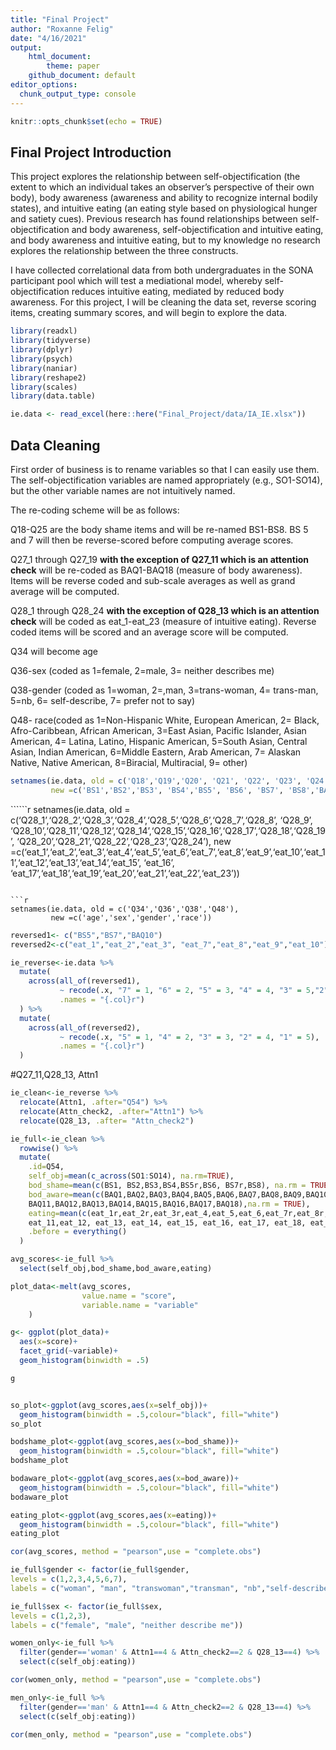 ```yaml
---
title: "Final Project"
author: "Roxanne Felig"
date: "4/16/2021"
output:
    html_document:
        theme: paper
    github_document: default
editor_options: 
  chunk_output_type: console
---
```


```r
knitr::opts_chunk$set(echo = TRUE)
```

## Final Project Introduction
This project explores the relationship between self-objectification (the extent to which an individual takes an observer's perspective of their own body), body awareness (awareness and ability to recognize internal bodily states), and intuitive eating (an eating style based on physiological hunger and satiety cues). Previous research has found relationships between self-objectification and body awareness, self-objectification and intuitive eating, and body awareness and intuitive eating, but to my knowledge no research explores the relationship between the three constructs. 

I have collected correlational data from both undergraduates in the SONA participant pool which will test a mediational model, whereby self-objectification reduces intuitive eating, mediated by reduced body awareness. For this project, I will be cleaning the data set, reverse scoring items, creating summary scores, and will begin to explore the data.


```r
library(readxl)
library(tidyverse)
library(dplyr)
library(psych)
library(naniar)
library(reshape2)
library(scales)
library(data.table)
```

``` r
ie.data <- read_excel(here::here("Final_Project/data/IA_IE.xlsx"))
```

## Data Cleaning

First order of business is to rename variables so that I can easily use them. The self-objectification variables are named appropriately (e.g., SO1-SO14), but the other variable names are not intuitively named. 

The re-coding scheme will be as follows:

Q18-Q25 are the body shame items and will be re-named BS1-BS8. BS 5 and 7 will then be reverse-scored before computing average scores. 

Q27_1 through Q27_19 **with the exception of Q27_11 which is an attention check** will be re-coded as BAQ1-BAQ18 (measure of body awareness). Items will be reverse coded and sub-scale averages as well as grand average will be computed. 

Q28_1 through Q28_24 **with the exception of Q28_13 which is an attention check** will be coded as eat_1-eat_23 (measure of intuitive eating). Reverse coded items will be scored and an average score will be computed. 

Q34 will become age

Q36-sex (coded as 1=female, 2=male, 3= neither describes me)

Q38-gender (coded as 1=woman, 2=,man, 3=trans-woman, 4= trans-man, 5=nb, 6= self-describe, 7= prefer not to say)

Q48- race(coded as 1=Non-Hispanic White, European American, 2= Black, Afro-Caribbean, African American, 3=East Asian, Pacific Islander, Asian American, 4= Latina, Latino, Hispanic American, 5=South Asian, Central Asian, Indian American, 6=Middle Eastern, Arab American, 7= Alaskan Native, Native American, 8=Biracial, Multiracial, 9= other)

```r
setnames(ie.data, old = c('Q18','Q19','Q20', 'Q21', 'Q22', 'Q23', 'Q24', 'Q25', 'Q27_1','Q27_2','Q27_3', 'Q27_4', 'Q27_5', 'Q27_6','Q27_7', 'Q27_8', 'Q27_9', 'Q27_10', 'Q27_11', 'Q27_12','Q27_13', 'Q27_14', 'Q27_15', 'Q27_16', 'Q27_17', 'Q27_18', 'Q27_19'), 
         new =c('BS1','BS2','BS3', 'BS4','BS5', 'BS6', 'BS7', 'BS8','BAQ1','BAQ2','BAQ3', 'BAQ4','BAQ5', 'BAQ6', 'BAQ7', 'BAQ8', 'BAQ9','BAQ10', 'Attn_check2', 'BAQ11', 'BAQ12', 'BAQ13', 'BAQ14', 'BAQ15','BAQ16', 'BAQ17', 'BAQ18'))
```

``````r
setnames(ie.data, old = c('Q28_1','Q28_2','Q28_3','Q28_4','Q28_5','Q28_6','Q28_7','Q28_8',
'Q28_9', 'Q28_10','Q28_11','Q28_12','Q28_14','Q28_15','Q28_16','Q28_17','Q28_18','Q28_19',
'Q28_20','Q28_21','Q28_22','Q28_23','Q28_24'), 
         new =c('eat_1','eat_2','eat_3','eat_4','eat_5','eat_6','eat_7','eat_8','eat_9','eat_10','eat_11','eat_12','eat_13','eat_14','eat_15', 'eat_16', 'eat_17','eat_18','eat_19','eat_20','eat_21','eat_22','eat_23'))

```

```r
setnames(ie.data, old = c('Q34','Q36','Q38','Q48'),
         new =c('age','sex','gender','race'))

```


```r
reversed1<- c("BS5","BS7","BAQ10")
reversed2<-c("eat_1","eat_2","eat_3", "eat_7","eat_8","eat_9","eat_10")

ie_reverse<-ie.data %>%
  mutate(
    across(all_of(reversed1),
           ~ recode(.x, "7" = 1, "6" = 2, "5" = 3, "4" = 4, "3" = 5,"2"= 6, "1" = 7),
           .names = "{.col}r")
  ) %>%
  mutate(
    across(all_of(reversed2),
           ~ recode(.x, "5" = 1, "4" = 2, "3" = 3, "2" = 4, "1" = 5),
           .names = "{.col}r")
  )
```

#Q27_11,Q28_13, Attn1
```r
ie_clean<-ie_reverse %>% 
  relocate(Attn1, .after="Q54") %>% 
  relocate(Attn_check2, .after="Attn1") %>% 
  relocate(Q28_13, .after= "Attn_check2")
```


```r
ie_full<-ie_clean %>%
  rowwise() %>% 
  mutate(
    .id=Q54,
    self_obj=mean(c_across(SO1:SO14), na.rm=TRUE),
    bod_shame=mean(c(BS1, BS2,BS3,BS4,BS5r,BS6, BS7r,BS8), na.rm = TRUE),
    bod_aware=mean(c(BAQ1,BAQ2,BAQ3,BAQ4,BAQ5,BAQ6,BAQ7,BAQ8,BAQ9,BAQ10r,
    BAQ11,BAQ12,BAQ13,BAQ14,BAQ15,BAQ16,BAQ17,BAQ18),na.rm = TRUE),
    eating=mean(c(eat_1r,eat_2r,eat_3r,eat_4,eat_5,eat_6,eat_7r,eat_8r,eat_9r,eat_10r,
    eat_11,eat_12, eat_13, eat_14, eat_15, eat_16, eat_17, eat_18, eat_19, eat_20,  eat_21,eat_22, eat_23),na.rm = TRUE),
    .before = everything()
  )

```

```r
avg_scores<-ie_full %>% 
  select(self_obj,bod_shame,bod_aware,eating)

plot_data<-melt(avg_scores,
                value.name = "score",
                variable.name = "variable"
    )

g<- ggplot(plot_data)+
  aes(x=score)+
  facet_grid(~variable)+
  geom_histogram(binwidth = .5)

g


so_plot<-ggplot(avg_scores,aes(x=self_obj))+
  geom_histogram(binwidth = .5,colour="black", fill="white")
so_plot

bodshame_plot<-ggplot(avg_scores,aes(x=bod_shame))+
  geom_histogram(binwidth = .5,colour="black", fill="white")
bodshame_plot

bodaware_plot<-ggplot(avg_scores,aes(x=bod_aware))+
  geom_histogram(binwidth = .5,colour="black", fill="white")
bodaware_plot

eating_plot<-ggplot(avg_scores,aes(x=eating))+
  geom_histogram(binwidth = .5,colour="black", fill="white")
eating_plot
```

```r

cor(avg_scores, method = "pearson",use = "complete.obs")

```

```r
ie_full$gender <- factor(ie_full$gender,
levels = c(1,2,3,4,5,6,7),
labels = c("woman", "man", "transwoman","transman", "nb","self-describe","not say"))

ie_full$sex <- factor(ie_full$sex,
levels = c(1,2,3),
labels = c("female", "male", "neither describe me"))

```

```r
women_only<-ie_full %>% 
  filter(gender=='woman' & Attn1==4 & Attn_check2==2 & Q28_13==4) %>% 
  select(c(self_obj:eating))

cor(women_only, method = "pearson",use = "complete.obs")
```


```r
men_only<-ie_full %>% 
  filter(gender=='man' & Attn1==4 & Attn_check2==2 & Q28_13==4) %>% 
  select(c(self_obj:eating))

cor(men_only, method = "pearson",use = "complete.obs")

```
